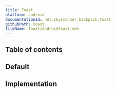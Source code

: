 ```yaml
---
title: Toast
platform: android
documentationId: net.skyscanner.backpack.toast
githubPath: toast
fileName: Toast/AndroidToast.mdx
---
```




## Table of contents

## Default

<AndroidComponentScreenshots
  lightMode={screenshotDefault}
  darkMode={screenshotDefaultDm}
  altText="Android toast component" />

## Implementation

<Readme file={readme} />

